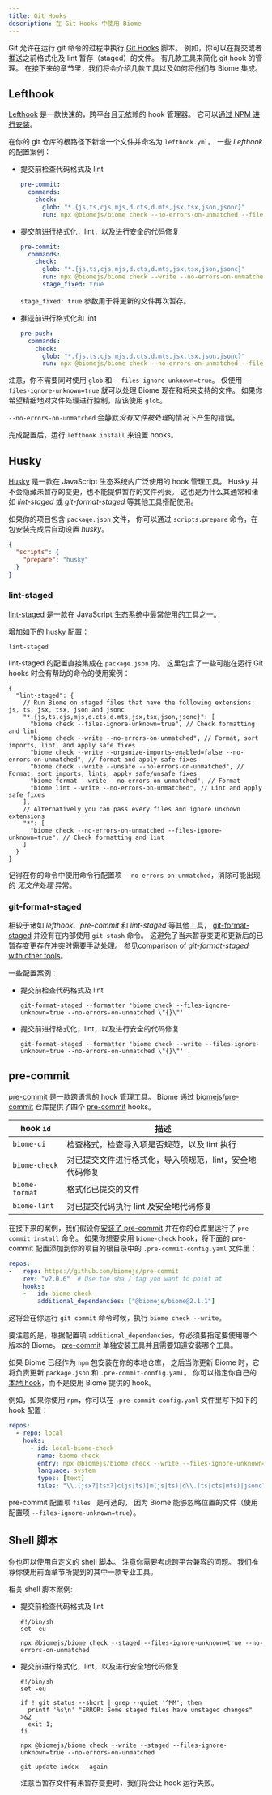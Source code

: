```yaml
---
title: Git Hooks
description: 在 Git Hooks 中使用 Biome
---
```


Git 允许在运行 git 命令的过程中执行 [Git Hooks](https://git-scm.com/book/en/v2/Customizing-Git-Git-Hooks) 脚本。
例如，你可以在提交或者推送之前格式化及 lint 暂存（staged）的文件。
有几款工具来简化 git hook 的管理。
在接下来的章节里，我们将会介绍几款工具以及如何将他们与 Biome 集成。


## Lefthook

[Lefthook](https://github.com/evilmartians/lefthook) 是一款快速的，跨平台且无依赖的 hook 管理器。
它可以[通过 NPM 进行安装](https://github.com/evilmartians/lefthook#install)。

在你的 git 仓库的根路径下新增一个文件并命名为 `lefthook.yml`。
一些 _Lefthook_ 的配置案例：

- 提交前检查代码格式及 lint

  ```yaml title="lefthook.yml"
  pre-commit:
    commands:
      check:
        glob: "*.{js,ts,cjs,mjs,d.cts,d.mts,jsx,tsx,json,jsonc}"
        run: npx @biomejs/biome check --no-errors-on-unmatched --files-ignore-unknown=true --colors=off {staged_files}
  ```

- 提交前进行格式化，lint，以及进行安全的代码修复

  ```yaml title="lefthook.yml"
  pre-commit:
    commands:
      check:
        glob: "*.{js,ts,cjs,mjs,d.cts,d.mts,jsx,tsx,json,jsonc}"
        run: npx @biomejs/biome check --write --no-errors-on-unmatched --files-ignore-unknown=true --colors=off {staged_files}
        stage_fixed: true
  ```

  `stage_fixed: true` 参数用于将更新的文件再次暂存。

- 推送前进行格式化和 lint

  ```yaml title="lefthook.yml"
  pre-push:
    commands:
      check:
        glob: "*.{js,ts,cjs,mjs,d.cts,d.mts,jsx,tsx,json,jsonc}"
        run: npx @biomejs/biome check --no-errors-on-unmatched --files-ignore-unknown=true --colors=off {push_files}
  ```

注意，你不需要同时使用 `glob` 和 `--files-ignore-unknown=true`。
仅使用 `--files-ignore-unknown=true` 就可以处理 Biome 现在和将来支持的文件。
如果你希望精细地对文件处理进行控制，应该使用 `glob`。

`--no-errors-on-unmatched` 会静默*没有文件被处理*的情况下产生的错误。

完成配置后，运行 `lefthook install` 来设置 hooks。


## Husky

[Husky](https://github.com/typicode/husky) 是一款在 JavaScript 生态系统内广泛使用的 hook 管理工具。
Husky 并不会隐藏未暂存的变更，也不能提供暂存的文件列表。
这也是为什么其通常和诸如 _lint-staged_ 或 _git-format-staged_ 等其他工具搭配使用。

如果你的项目包含 `package.json` 文件，
你可以通过 `scripts.prepare` 命令，在包安装完成后自动设置 _husky_。

```json title="package.json"
{
  "scripts": {
    "prepare": "husky"
  }
}
```

### lint-staged

[lint-staged](https://github.com/lint-staged/lint-staged) 是一款在 JavaScript 生态系统中最常使用的工具之一。

增加如下的 husky 配置：

```shell title=".husky/pre-commit"
lint-staged
```

lint-staged 的配置直接集成在 `package.json` 内。
这里包含了一些可能在运行 Git hooks 时会有帮助的命令的使用案例：

```jsonc title="package.json"
{
  "lint-staged": {
    // Run Biome on staged files that have the following extensions: js, ts, jsx, tsx, json and jsonc
    "*.{js,ts,cjs,mjs,d.cts,d.mts,jsx,tsx,json,jsonc}": [
      "biome check --files-ignore-unknown=true", // Check formatting and lint
      "biome check --write --no-errors-on-unmatched", // Format, sort imports, lint, and apply safe fixes
      "biome check --write --organize-imports-enabled=false --no-errors-on-unmatched", // format and apply safe fixes
      "biome check --write --unsafe --no-errors-on-unmatched", // Format, sort imports, lints, apply safe/unsafe fixes
      "biome format --write --no-errors-on-unmatched", // Format
      "biome lint --write --no-errors-on-unmatched", // Lint and apply safe fixes
    ],
    // Alternatively you can pass every files and ignore unknown extensions
    "*": [
      "biome check --no-errors-on-unmatched --files-ignore-unknown=true", // Check formatting and lint
    ]
  }
}
```

记得在你的命令中使用命令行配置项 `--no-errors-on-unmatched`，消除可能出现的 *无文件处理* 异常。


### git-format-staged

相较于诸如 _lefthook_、_pre-commit_ 和 _lint-staged_ 等其他工具，
[git-format-staged](https://github.com/hallettj/git-format-staged) 并没有在内部使用 `git stash` 命令。
这避免了当未暂存变更和更新后的已暂存变更存在冲突时需要手动处理。
参见[comparison of _git-format-staged_ with other tools](https://github.com/hallettj/git-format-staged#comparisons-to-similar-utilities)。

一些配置案例：

- 提交前检查代码格式及 lint

  ```shell title=".husky/pre-commit"
  git-format-staged --formatter 'biome check --files-ignore-unknown=true --no-errors-on-unmatched \"{}\"' .
  ```

- 提交前进行格式化，lint，以及进行安全的代码修复

  ```shell title=".husky/pre-commit"
  git-format-staged --formatter 'biome check --write --files-ignore-unknown=true --no-errors-on-unmatched \"{}\"' .
  ```


## pre-commit

[pre-commit](https://pre-commit.com/) 是一款跨语言的 hook 管理工具。
Biome 通过 [biomejs/pre-commit](https://github.com/biomejs/pre-commit) 仓库提供了四个 [pre-commit](https://pre-commit.com/) hooks。

| hook `id`       | 描述                                                                           |
| --------------- | ---------------------------------------------------------------------------   |
| `biome-ci`      | 检查格式，检查导入项是否规范，以及 lint 执行                                     |
| `biome-check`   | 对已提交文件进行格式化，导入项规范，lint，安全地代码修复                           |
| `biome-format`  | 格式化已提交的文件                                                              |
| `biome-lint`    | 对已提交代码执行 lint 及安全地代码修复                                           |

在接下来的案例，我们假设你[安装了 pre-commit](https://pre-commit.com/index.html#install) 并在你的仓库里运行了 `pre-commit install` 命令。
如果你想要实用 `biome-check` hook，将下面的 pre-commit 配置添加到你的项目的根目录中的 `.pre-commit-config.yaml` 文件里：

```yaml title=".pre-commit-config.yaml"
repos:
-   repo: https://github.com/biomejs/pre-commit
    rev: "v2.0.6"  # Use the sha / tag you want to point at
    hooks:
    -   id: biome-check
        additional_dependencies: ["@biomejs/biome@2.1.1"]
```

这将会在你运行 `git commit` 命令时候，执行 `biome check --write`。

要注意的是，根据配置项 `additional_dependencies`，你必须要指定要使用哪个版本的 Biome。
[pre-commit](https://pre-commit.com/) 单独安装工具并且需要知道安装哪个工具。

如果 Biome 已经作为 `npm` 包安装在你的本地仓库，
之后当你更新 Biome 时，它将负责更新 `package.json` 和 `.pre-commit-config.yaml`。
你可以指定你自己的 [本地 hook](https://pre-commit.com/index.html#repository-local-hooks)，而不是使用 Biome 提供的 hook。

例如，如果你使用 `npm`，你可以在 `.pre-commit-config.yaml` 文件里写下如下的 hook 配置：

```yaml title=".pre-commit-config.yaml"
repos:
  - repo: local
    hooks:
      - id: local-biome-check
        name: biome check
        entry: npx @biomejs/biome check --write --files-ignore-unknown=true --no-errors-on-unmatched
        language: system
        types: [text]
        files: "\\.(jsx?|tsx?|c(js|ts)|m(js|ts)|d\\.(ts|cts|mts)|jsonc?)$"
```

pre-commit 配置项 `files ` 是可选的，
因为 Biome 能够忽略位置的文件（使用配置项 `--files-ignore-unknown=true`）。


## Shell 脚本

你也可以使用自定义的 shell 脚本。
注意你需要考虑跨平台兼容的问题。
我们推荐你使用前面章节所提到的其中一款专业工具。

相关 shell 脚本案例:

- 提交前检查代码格式及 lint

  ```shell title=".git/hooks/pre-commit"
  #!/bin/sh
  set -eu

  npx @biomejs/biome check --staged --files-ignore-unknown=true --no-errors-on-unmatched
  ```

- 提交前进行格式化，lint，以及进行安全地代码修复

  ```shell title=".git/hooks/pre-commit"
  #!/bin/sh
  set -eu

  if ! git status --short | grep --quiet '^MM'; then
    printf '%s\n' "ERROR: Some staged files have unstaged changes" >&2
    exit 1;
  fi

  npx @biomejs/biome check --write --staged --files-ignore-unknown=true --no-errors-on-unmatched

  git update-index --again
  ```

  注意当暂存文件有未暂存变更时，我们将会让 hook 运行失败。

